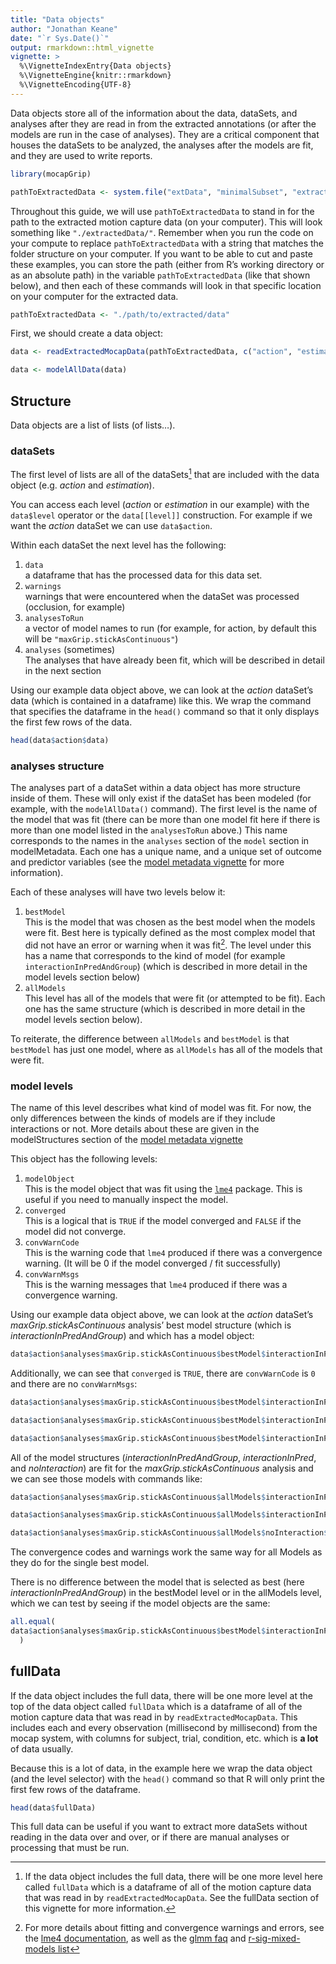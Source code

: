 ```yaml
---
title: "Data objects"
author: "Jonathan Keane"
date: "`r Sys.Date()`"
output: rmarkdown::html_vignette
vignette: >
  %\VignetteIndexEntry{Data objects}
  %\VignetteEngine{knitr::rmarkdown}
  %\VignetteEncoding{UTF-8}
---
```


Data objects store all of the information about the data, dataSets, and analyses after they are read in from the extracted annotations (or after the models are run in the case of analyses). They are a critical component that houses the dataSets to be analyzed, the analyses after the models are fit, and they are used to write reports.

```r
library(mocapGrip)

pathToExtractedData <- system.file("extData", "minimalSubset", "extractedData", package = "mocapGrip")
```

Throughout this guide, we will use `pathToExtractedData` to stand in for the path to the extracted motion capture data (on your computer). This will look something like `"./extractedData/"`. Remember when you run the code on your compute to replace `pathToExtractedData` with a string that matches the folder structure on your computer. If you want to be able to cut and paste these examples, you can store the path (either from R's working directory or as an absolute path) in the variable `pathToExtractedData` (like that shown below), and then each of these commands will look in that specific location on your computer for the extracted data.

```r
pathToExtractedData <- "./path/to/extracted/data"
```


First, we should create a data object:
```r
data <- readExtractedMocapData(pathToExtractedData, c("action", "estimation"), includeFullData = TRUE)

data <- modelAllData(data)
```

## Structure

Data objects are a list of lists (of lists...). 

### dataSets
The first level of lists are all of the dataSets^[If the data object includes the full data, there will be one more level here called `fullData` which is a dataframe of all of the motion capture data that was read in by `readExtractedMocapData`. See the fullData section of this vignette for more information.] that are included with the data object (e.g. *action* and *estimation*).  

You can access each level (*action* or *estimation* in our example) with the `data$level` operator or the `data[[level]]` construction. For example if we want the *action* dataSet we can use `data$action`.

Within each dataSet the next level has the following:

1. `data`  
a dataframe that has the processed data for this data set.
1. `warnings`  
warnings that were encountered when the dataSet was processed (occlusion, for example)
1. `analysesToRun`   
a vector of model names to run (for example, for action, by default this will be `"maxGrip.stickAsContinuous"`)
1. `analyses` (sometimes)   
The analyses that have already been fit, which will be described in detail in the next section

Using our example data object above, we can look at the *action* dataSet's data (which is contained in a dataframe) like this. We wrap the command that specifies the dataframe in the `head()` command so that it only displays the first few rows of the data.

```r
head(data$action$data)
```


### analyses structure
The analyses part of a dataSet within a data object has more structure inside of them. These will only exist if the dataSet has been modeled (for example, with the `modelAllData()` command). The first level is the name of the model that was fit (there can be more than one model fit here if there is more than one model listed in the `analysesToRun` above.) This name corresponds to the names in the `analyses` section of the `model` section in modelMetadata. Each one has a unique name, and a unique set of outcome and predictor variables (see the [model metadata vignette](modelMetadata.html) for more information).

Each of these analyses will have two levels below it:

1. `bestModel`  
This is the model that was chosen as the best model when the models were fit. Best here is typically defined as the most complex model that did not have an error or warning when it was fit^[For more details about fitting and convergence warnings and errors, see the [lme4 documentation](https://cran.r-project.org/web/packages/lme4/lme4.pdf), as well as the [glmm faq](http://glmm.wikidot.com/faq) and [r-sig-mixed-models list](https://stat.ethz.ch/mailman/listinfo/r-sig-mixed-models)]. The level under this has a name that corresponds to the kind of model (for example `interactionInPredAndGroup`) (which is described in more detail in the model levels section below)
1. `allModels`  
This level has all of the models that were fit (or attempted to be fit). Each one has the same structure (which is described in more detail in the model levels section below). 

To reiterate, the difference between `allModels` and `bestModel` is that `bestModel` has just one model, where as `allModels` has all of the models that were fit.

### model levels

The name of this level describes what kind of model was fit. For now, the only differences between the kinds of models are if they include interactions or not. More details about these are given in the modelStructures section of the [model metadata vignette](modelMetadata.html)

This object has the following levels:

1. `modelObject`  
This is the model object that was fit using the [`lme4`](https://cran.r-project.org/web/packages/lme4/index.html) package. This is useful if you need to manually inspect the model.
1. `converged`  
This is a logical that is `TRUE` if the model converged and `FALSE` if the model did not converge.
1. `convWarnCode`  
This is the warning code that `lme4` produced if there was a convergence warning. (It will be 0 if the model converged / fit successfully)
1. `convWarnMsgs`  
This is the warning messages that `lme4` produced if there was a convergence warning.

Using our example data object above, we can look at the *action* dataSet's *maxGrip.stickAsContinuous* analysis' best model structure (which is *interactionInPredAndGroup*) and which has a model object:

```r
data$action$analyses$maxGrip.stickAsContinuous$bestModel$interactionInPredAndGroup$modelObject
```

Additionally, we can see that `converged` is `TRUE`, there are `convWarnCode` is `0` and there are no `convWarnMsgs`:
```r
data$action$analyses$maxGrip.stickAsContinuous$bestModel$interactionInPredAndGroup$converged

data$action$analyses$maxGrip.stickAsContinuous$bestModel$interactionInPredAndGroup$convWarnCode

data$action$analyses$maxGrip.stickAsContinuous$bestModel$interactionInPredAndGroup$convWarnMsgs
```

All of the model structures (*interactionInPredAndGroup*, *interactionInPred*, and *noInteraction*) are fit for the *maxGrip.stickAsContinuous* analysis and we can see those models with commands like:

```r
data$action$analyses$maxGrip.stickAsContinuous$allModels$interactionInPredAndGroup$modelObject

data$action$analyses$maxGrip.stickAsContinuous$allModels$interactionInPred$modelObject

data$action$analyses$maxGrip.stickAsContinuous$allModels$noInteraction$modelObject
```

The convergence codes and warnings work the same way for all Models as they do for the single best model. 

There is no difference between the model that is selected as best (here *interactionInPredAndGroup*) in the bestModel level or in the allModels level, which we can test by seeing if the model objects are the same:

```r
all.equal(
data$action$analyses$maxGrip.stickAsContinuous$bestModel$interactionInPredAndGroup$modelObject, data$action$analyses$maxGrip.stickAsContinuous$allModels$interactionInPredAndGroup$modelObject
  )
```


## fullData

If the data object includes the full data, there will be one more level at the top of the data object called `fullData` which is a dataframe of all of the motion capture data that was read in by `readExtractedMocapData`. This includes each and every observation (millisecond by millisecond) from the mocap system, with columns for subject, trial, condition, etc. which is **a lot** of data usually. 

Because this is a lot of data, in the example here we wrap the data object (and the level selector) with the `head()` command so that R will only print the first few rows of the dataframe.

```r
head(data$fullData)
```

This full data can be useful if you want to extract more dataSets without reading in the data over and over, or if there are manual analyses or processing that must be run.


